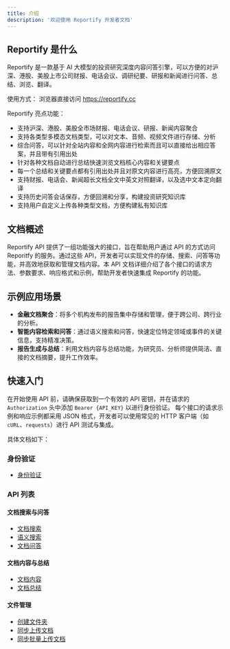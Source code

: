 ```yaml
---
title: 介绍
description: '欢迎使用 Reportify 开发者文档'
---
```


##  Reportify 是什么

Reportify 是一款基于 AI 大模型的投资研究深度内容问答引擎，可以方便的对沪深、港股、美股上市公司财报、电话会议、调研纪要、研报和新闻进行问答、总结、浏览、翻译。

使用方式：
浏览器直接访问 https://reportify.cc  

Reportify 亮点功能：
* 支持沪深、港股、美股全市场财报、电话会议、研报、新闻内容聚合
* 支持各类型多模态文档类型，可以对文本、音频、视频文件进行存储、分析
* 综合问答，可以针对全站内容和全网内容进行检索而且可以直接给出相应答案，并且带有引用出处
* 针对各种文档自动进行总结快速浏览文档核心内容和关键要点
* 每一个总结和关键要点都有引用出处并且对原文内容进行高亮，方便回溯原文
* 支持财报、电话会、新闻超长文档全文中英文对照翻译，以及选中文本定向翻译
* 支持历史问答会话保存，方便回溯和分享，构建投资研究知识库
* 支持用户自定义上传各种类型文档，方便构建私有知识库

## 文档概述
Reportify API 提供了一组功能强大的接口，旨在帮助用户通过 API 的方式访问 Reporitfy 的服务。通过这些 API，开发者可以实现文件的存储、搜索、问答等功能，并高效地获取和管理文档内容。本 API 文档详细介绍了各个接口的请求方法、参数要求、响应格式和示例，帮助开发者快速集成 Reportify 的功能。

## 示例应用场景
- **金融文档聚合**：将多个机构发布的报告集中存储和管理，便于跨公司、跨行业的分析。
- **智能内容检索和问答**：通过语义搜索和问答，快速定位特定领域或事件的关键信息，支持精准决策。
- **报告生成与总结**：利用文档内容与总结功能，为研究员、分析师提供简洁、直接的文档摘要，提升工作效率。

## 快速入门
在开始使用 API 前，请确保获取到一个有效的 API 密钥，并在请求的 `Authorization` 头中添加 `Bearer {API_KEY}` 以进行身份验证。
每个接口的请求示例和响应示例都采用 JSON 格式，开发者可以使用常见的 HTTP 客户端（如 `cURL`、`requests`）进行 API 测试与集成。

具体文档如下：

### 身份验证
- [身份验证](/api-reference/introduction)

### API 列表
#### 文档搜索与问答
  - [文档搜索](/api-reference/endpoint/search)
  - [语义搜索](/api-reference/endpoint/search_rag)
  - [文档问答](/api-reference/endpoint/completion)

#### 文档内容与总结
  - [文档内容](/api-reference/endpoint/contents)
  - [文档总结](/api-reference/endpoint/contents_summary)

#### 文件管理
  - [创建文件夹](/api-reference/endpoint/folds)
  - [同步上传文档](/api-reference/endpoint/upload)
  - [同步批量上传文档](/api-reference/endpoint/upload_batches)
